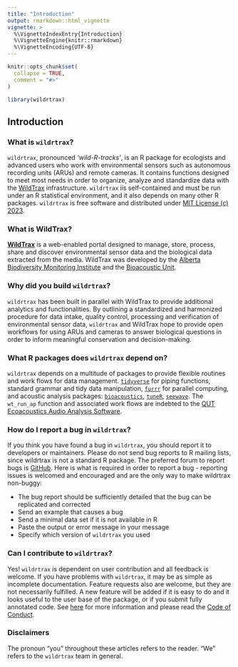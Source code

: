 ```yaml
---
title: "Introduction"
output: rmarkdown::html_vignette
vignette: >
  %\VignetteIndexEntry{Introduction}
  %\VignetteEngine{knitr::rmarkdown}
  %\VignetteEncoding{UTF-8}
---
```


```r

knitr::opts_chunk$set(
  collapse = TRUE,
  comment = "#>"
)
```

```r
library(wildrtrax)
```

## Introduction

### What is `wildrtrax`?

`wildrtrax`, pronounced *'wild-R-tracks'*, is an R package for ecologists and advanced users who work with environmental sensors such as autonomous recording units (ARUs) and remote cameras. It contains functions designed to meet most needs in order to organize, analyze and standardize data with the [WildTrax](https://wwww.wildtrax.ca) infrastructure. `wildrtrax` iis self-contained and must be run under an R statistical environment, and it also depends on many other R packages. `wildrtrax` is free software and distributed under [MIT License (c) 2023](https://github.com/ABbiodiversity/wildrtrax/blob/master/LICENSE).

### What is **WildTrax**?

[**WildTrax**](https://www.wildtrax.ca) is a web-enabled portal designed to manage, store, process, share and discover environmental sensor data and the biological data extracted from the media. WildTrax was developed by the [Alberta Biodiversity Monitoring Institute](https://abmi.ca) and the [Bioacoustic Unit](https://bioacoustic.abmi.ca).

### Why did you build `wildrtrax`?

`wildrtrax` has been built in parallel with WildTrax to provide additional analytics and functionalities. By outlining a standardized and harmonized procedure for data intake, quality control, processing and verification of environmental sensor data, `wildrtrax` and WildTrax hope to provide open workflows for using ARUs and cameras to answer biological questions in order to inform meaningful conservation and decision-making.

### What R packages does `wildrtrax` depend on?

`wildrtrax` depends on a multitude of packages to provide flexible routines and work flows for data management. [`tidyverse`](https://tidyverse.org) for piping functions, standard grammar and tidy data manipulation, [`furrr`](https://davisvaughan.github.io/furrr/) for parallel computing, and acoustic analysis packages: [`bioacoustics`](https://cran.r-project.org/web/packages/bioacoustics/index.html), [`tuneR`](https://cran.r-project.org/web/packages/tuneR/index.html), [`seewave`](https://cran.r-project.org/web/packages/seewave/seewave.pdf). The `wt_run_ap` function and associated work flows are indebted to the [QUT Ecoacoustics Audio Analysis Software](https://github.com/QutEcoacoustics/audio-analysis). 

### How do I report a bug in `wildrtrax`?

If you think you have found a bug in `wildrtrax`, you should report it to developers or maintainers. Please do not send bug reports to R mailing lists, since wildrtrax is not a standard R package. The preferred forum to report bugs is [GitHub](https://github.com/ABbiodiversity/wildrtrax/issues). Here is what is required in order to report a bug - reporting issues is welcomed and encouraged and are the only way to make wildrtrax non-buggy:

* The bug report should be sufficiently detailed that the bug can be replicated and corrected
* Send an example that causes a bug
* Send a minimal data set if it is not available in R
* Paste the output or error message in your message
* Specify which version of `wildrtrax` you used

### Can I contribute to `wildrtrax`?

Yes! `wildrtrax` is dependent on user contribution and all feedback is welcome. If you have problems with `wildrtrax`, it may be as simple as incomplete documentation. Feature requests also are welcome, but they are not necessarily fulfilled. A new feature will be added if it is easy to do and it looks useful to the user base of the package, or if you submit fully annotated code. See [here](https://abbiodiversity.github.io/wildrtrax/CONTRIBUTING.html) for more information and please read the [Code of Conduct](CODE_OF_CONDUCT.md).

### Disclaimers

The pronoun “you” throughout these articles refers to the reader. “We” refers to the `wildrtrax` team in general.
